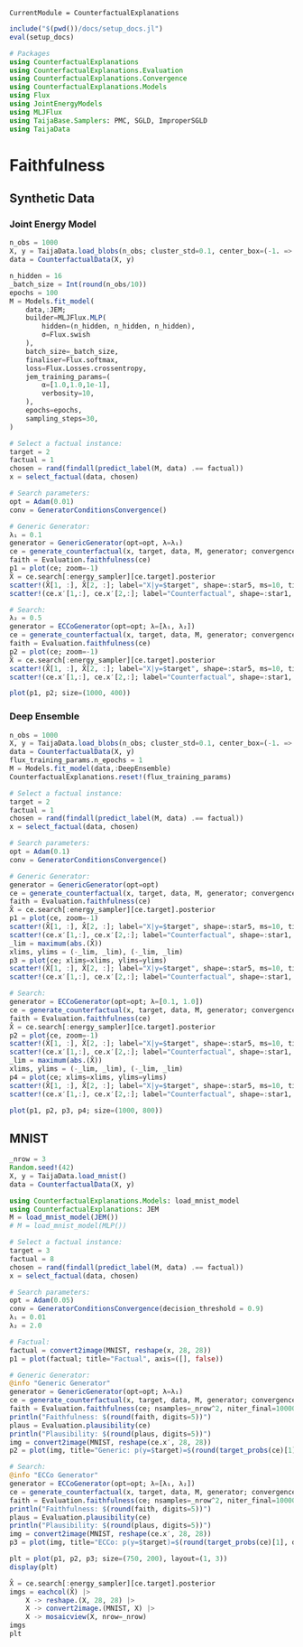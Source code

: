 ```@meta
CurrentModule = CounterfactualExplanations 
```

```julia
include("$(pwd())/docs/setup_docs.jl")
eval(setup_docs)

# Packages
using CounterfactualExplanations
using CounterfactualExplanations.Evaluation
using CounterfactualExplanations.Convergence
using CounterfactualExplanations.Models
using Flux
using JointEnergyModels
using MLJFlux
using TaijaBase.Samplers: PMC, SGLD, ImproperSGLD
using TaijaData
```

# Faithfulness

## Synthetic Data

### Joint Energy Model

```julia
n_obs = 1000
X, y = TaijaData.load_blobs(n_obs; cluster_std=0.1, center_box=(-1. => 1.))
data = CounterfactualData(X, y)

n_hidden = 16
_batch_size = Int(round(n_obs/10))
epochs = 100
M = Models.fit_model(
    data,:JEM;
    builder=MLJFlux.MLP(
        hidden=(n_hidden, n_hidden, n_hidden), 
        σ=Flux.swish
    ),
    batch_size=_batch_size,
    finaliser=Flux.softmax,
    loss=Flux.Losses.crossentropy,
    jem_training_params=(
        α=[1.0,1.0,1e-1],
        verbosity=10,
    ),
    epochs=epochs,
    sampling_steps=30,
)
```

```julia
# Select a factual instance:
target = 2
factual = 1
chosen = rand(findall(predict_label(M, data) .== factual))
x = select_factual(data, chosen)

# Search parameters:
opt = Adam(0.01)
conv = GeneratorConditionsConvergence()

# Generic Generator:
λ₁ = 0.1
generator = GenericGenerator(opt=opt, λ=λ₁)
ce = generate_counterfactual(x, target, data, M, generator; convergence=conv, num_counterfactuals=5)
faith = Evaluation.faithfulness(ce)
p1 = plot(ce; zoom=-1)
X̂ = ce.search[:energy_sampler][ce.target].posterior
scatter!(X̂[1, :], X̂[2, :]; label="X|y=$target", shape=:star5, ms=10, title="Generic Generator ($(round(faith, digits=5)))", color=3, alpha=0.1)
scatter!(ce.x′[1,:], ce.x′[2,:]; label="Counterfactual", shape=:star1, ms=20, color=4)

# Search:
λ₂ = 0.5
generator = ECCoGenerator(opt=opt; λ=[λ₁, λ₂])
ce = generate_counterfactual(x, target, data, M, generator; convergence=conv, num_counterfactuals=5)
faith = Evaluation.faithfulness(ce)
p2 = plot(ce; zoom=-1)
X̂ = ce.search[:energy_sampler][ce.target].posterior
scatter!(X̂[1, :], X̂[2, :]; label="X|y=$target", shape=:star5, ms=10, title="ECCo Generator ($(round(faith, digits=5)))", color=3, alpha=0.1)
scatter!(ce.x′[1,:], ce.x′[2,:]; label="Counterfactual", shape=:star1, ms=20, color=4)

plot(p1, p2; size=(1000, 400))
```

### Deep Ensemble

```julia
n_obs = 1000
X, y = TaijaData.load_blobs(n_obs; cluster_std=0.1, center_box=(-1. => 1.))
data = CounterfactualData(X, y)
flux_training_params.n_epochs = 1
M = Models.fit_model(data,:DeepEnsemble)
CounterfactualExplanations.reset!(flux_training_params)
```

```julia
# Select a factual instance:
target = 2
factual = 1
chosen = rand(findall(predict_label(M, data) .== factual))
x = select_factual(data, chosen)

# Search parameters:
opt = Adam(0.1)
conv = GeneratorConditionsConvergence()

# Generic Generator:
generator = GenericGenerator(opt=opt)
ce = generate_counterfactual(x, target, data, M, generator; convergence=conv, initialization=:identity)
faith = Evaluation.faithfulness(ce)
X̂ = ce.search[:energy_sampler][ce.target].posterior
p1 = plot(ce, zoom=-1)
scatter!(X̂[1, :], X̂[2, :]; label="X|y=$target", shape=:star5, ms=10, title="Generic Generator ($(round(faith, digits=5)))", color=3, alpha=0.1)
scatter!(ce.x′[1,:], ce.x′[2,:]; label="Counterfactual", shape=:star1, ms=20, color=4)
_lim = maximum(abs.(X̂))
xlims, ylims = (-_lim, _lim), (-_lim, _lim)
p3 = plot(ce; xlims=xlims, ylims=ylims)
scatter!(X̂[1, :], X̂[2, :]; label="X|y=$target", shape=:star5, ms=10, title="Generic Generator ($(round(faith, digits=5)))", color=3, alpha=0.1)
scatter!(ce.x′[1,:], ce.x′[2,:]; label="Counterfactual", shape=:star1, ms=20, color=4)

# Search:
generator = ECCoGenerator(opt=opt; λ=[0.1, 1.0])
ce = generate_counterfactual(x, target, data, M, generator; convergence=conv, initialization=:identity)
faith = Evaluation.faithfulness(ce)
X̂ = ce.search[:energy_sampler][ce.target].posterior
p2 = plot(ce, zoom=-1)
scatter!(X̂[1, :], X̂[2, :]; label="X|y=$target", shape=:star5, ms=10, title="ECCo Generator ($(round(faith, digits=5)))", color=3, alpha=0.1)
scatter!(ce.x′[1,:], ce.x′[2,:]; label="Counterfactual", shape=:star1, ms=20, color=4)
_lim = maximum(abs.(X̂))
xlims, ylims = (-_lim, _lim), (-_lim, _lim)
p4 = plot(ce; xlims=xlims, ylims=ylims)
scatter!(X̂[1, :], X̂[2, :]; label="X|y=$target", shape=:star5, ms=10, title="ECCo Generator ($(round(faith, digits=5)))", color=3, alpha=0.1)
scatter!(ce.x′[1,:], ce.x′[2,:]; label="Counterfactual", shape=:star1, ms=20, color=4)

plot(p1, p2, p3, p4; size=(1000, 800))
```

## MNIST

```julia
_nrow = 3
Random.seed!(42)
X, y = TaijaData.load_mnist()
data = CounterfactualData(X, y)

using CounterfactualExplanations.Models: load_mnist_model
using CounterfactualExplanations: JEM
M = load_mnist_model(JEM())
# M = load_mnist_model(MLP())

# Select a factual instance:
target = 3
factual = 8
chosen = rand(findall(predict_label(M, data) .== factual))
x = select_factual(data, chosen)

# Search parameters:
opt = Adam(0.05)
conv = GeneratorConditionsConvergence(decision_threshold = 0.9)
λ₁ = 0.01
λ₂ = 2.0

# Factual:
factual = convert2image(MNIST, reshape(x, 28, 28))
p1 = plot(factual; title="Factual", axis=([], false))

# Generic Generator:
@info "Generic Generator"
generator = GenericGenerator(opt=opt; λ=λ₁)
ce = generate_counterfactual(x, target, data, M, generator; convergence=conv, initialization=:identity)
faith = Evaluation.faithfulness(ce; nsamples=_nrow^2, niter_final=10000)
println("Faithfulness: $(round(faith, digits=5))")
plaus = Evaluation.plausibility(ce)
println("Plausibility: $(round(plaus, digits=5))")
img = convert2image(MNIST, reshape(ce.x′, 28, 28))
p2 = plot(img, title="Generic: p(y=$target)=$(round(target_probs(ce)[1], digits=5))", axis=([], false))

# Search:
@info "ECCo Generator"
generator = ECCoGenerator(opt=opt; λ=[λ₁, λ₂])
ce = generate_counterfactual(x, target, data, M, generator; convergence=conv, initialization=:identity)
faith = Evaluation.faithfulness(ce; nsamples=_nrow^2, niter_final=10000)
println("Faithfulness: $(round(faith, digits=5))")
plaus = Evaluation.plausibility(ce)
println("Plausibility: $(round(plaus, digits=5))")
img = convert2image(MNIST, reshape(ce.x′, 28, 28))
p3 = plot(img, title="ECCo: p(y=$target)=$(round(target_probs(ce)[1], digits=5))", axis=([], false))

plt = plot(p1, p2, p3; size=(750, 200), layout=(1, 3))
display(plt)

X̂ = ce.search[:energy_sampler][ce.target].posterior 
imgs = eachcol(X̂) |>
    X -> reshape.(X, 28, 28) |>
    X -> convert2image.(MNIST, X) |>
    X -> mosaicview(X, nrow=_nrow)
imgs
plt
```


